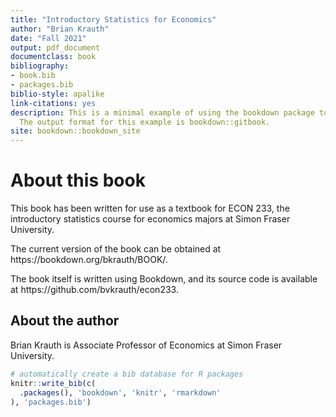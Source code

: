 ```yaml
--- 
title: "Introductory Statistics for Economics"
author: "Brian Krauth"
date: "Fall 2021"
output: pdf_document
documentclass: book
bibliography:
- book.bib
- packages.bib
biblio-style: apalike
link-citations: yes
description: This is a minimal example of using the bookdown package to write a book.
  The output format for this example is bookdown::gitbook.
site: bookdown::bookdown_site
---
```


# About this book {-}

This book has been written for use as a textbook for ECON 233, the
introductory statistics course for economics majors at Simon Fraser
University. 

The current version of the book can be obtained at https://bookdown.org/bkrauth/BOOK/.

The book itself is written using Bookdown, and its source code is 
available at https://github.com/bvkrauth/econ233. 

## About the author {-}

Brian Krauth is Associate Professor of Economics at Simon Fraser University.

```r
# automatically create a bib database for R packages
knitr::write_bib(c(
  .packages(), 'bookdown', 'knitr', 'rmarkdown'
), 'packages.bib')
```
